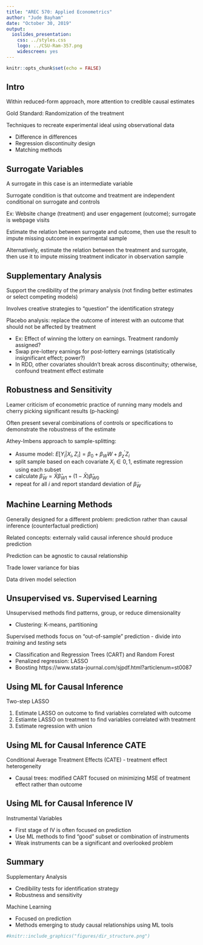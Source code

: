 ```yaml
---
title: "AREC 570: Applied Econometrics"
author: "Jude Bayham"
date: "October 30, 2019"
output:
  ioslides_presentation: 
    css: ../styles.css
    logo: ../CSU-Ram-357.png
    widescreen: yes
---
```


```r
knitr::opts_chunk$set(echo = FALSE)
```


## Intro

Within reduced-form approach, more attention to credible causal estimates

Gold Standard: Randomization of the treatment 

Techniques to recreate experimental ideal using observational data

  - Difference in differences
  - Regression discontinuity design
  - Matching methods


## Surrogate Variables

A surrogate in this case is an intermediate variable 

Surrogate condition is that outcome and treatment are independent conditional on surrogate and controls 

Ex: Website change (treatment) and user engagement (outcome); surrogate is webpage visits

Estimate the relation between surrogate and outcome, then use the result to impute missing outcome in experimental sample

Alternatively, estimate the relation between the treatment and surrogate, then use it to impute missing treatment indicator in observation sample

## Supplementary Analysis

Support the credibility of the primary analysis (not finding better estimates or select competing models)

Involves creative strategies to "question" the identification strategy

Placebo analysis: replace the outcome of interest with an outcome that should not be affected by treatment

  - Ex: Effect of winning the lottery on earnings.  Treatment randomly assigned?  
  - Swap pre-lottery earnings for post-lottery earnings (statistically insignificant effect; power?)
  - In RDD, other covariates shouldn't break across discontinuity; otherwise, confound treatment effect estimate
  

## Robustness and Sensitivity

Leamer criticism of econometric practice of running many models and cherry picking significant results (p-hacking)

Often present several combinations of controls or specifications to demonstrate the robustness of the estimate

Athey-Imbens approach to sample-splitting:

  - Assume model: $E[Y_i|X_i,Z_i]=\beta_0+\beta_W W + \beta_z^{\prime} Z_i$
  - split sample based on each covariate $X_i \in {0,1}$, estimate regression using each subset 
  - calculate $\tilde{\beta}_W = \bar{X} \hat{\beta}_{W1} + (1-\bar{X}) \hat{\beta}_{W0}$
  - repeat for all $i$ and report standard deviation of $\tilde{\beta}_W$
  
## Machine Learning Methods

Generally designed for a different problem: prediction rather than causal inference (counterfactual prediction)

Related concepts: externaly valid causal inference should produce prediction

Prediction can be agnostic to causal relationship

Trade lower variance for bias

Data driven model selection

## Unsupervised vs. Supervised Learning

Unsupervised methods find patterns, group, or reduce dimensionality

  - Clustering: K-means, partitioning
  
Supervised methods focus on "out-of-sample" prediction - divide into *training* and *testing* sets

  - Classification and Regression Trees (CART) and Random Forest
  - Penalized regression: LASSO
  - Boosting https://www.stata-journal.com/sjpdf.html?articlenum=st0087
  
## Using ML for Causal Inference

Two-step LASSO

  1. Estimate LASSO on outcome to find variables correlated with outcome
  2. Estiamte LASSO on treatment to find variables correlated with treatment
  3. Estimate regression with union

## Using ML for Causal Inference CATE

Conditional Average Treatment Effects (CATE) - treatment effect heterogeneity

  - Causal trees: modified CART focused on minimizing MSE of treatment effect rather than outcome 
  
## Using ML for Causal Inference IV

Instrumental Variables

  - First stage of IV is often focused on prediction
  - Use ML methods to find "good" subset or combination of instruments
  - Weak instruments can be a significant and overlooked problem

## Summary

Supplementary Analysis

  - Credibility tests for identification strategy
  - Robustness and sensitivity
  
Machine Learning

  - Focused on prediction
  - Methods emerging to study causal relationships using ML tools



<!-- ## Sample image include -->

```r
#knitr::include_graphics("figures/dir_structure.png")
```


<!-- ## Tools for data management and analysis -->
<!-- | Software | Learning  | Scope | Community  | Cost | -->
<!-- |----------|-----------|-------|------------|------| -->
<!-- | [R](https://en.wikipedia.org/wiki/R_(programming_language))        | moderate  | extensive | large | free | -->
<!-- | [Python](https://en.wikipedia.org/wiki/Python_(programming_language))   | moderate* | extensive | large | free | -->
<!-- | [Stata](https://en.wikipedia.org/wiki/Stata)    | easy      | conventional data | econ | high | -->
<!-- | [Matlab](https://en.wikipedia.org/wiki/MATLAB)   | moderate  | extensive | moderate* | high | -->


